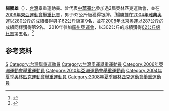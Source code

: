 {{Infobox sportsperson
| headercolor = lightblue
| name           = 楊勝雄
| image          = 
| imagesize      = 
| caption        = 
| birth_name     = 
| fullname       =
| nickname       = 
| nationality    = {{ROC}}
| residence      = 
| birth_date     = {{birth date and age|1983|6|1|df=yes}}
| birth_place    =
| death_date     = 
| death_place    = 
| height         = {{height|m=1.58|0|abbr=on}}
| weight         = {{convert|62|kg|lb|0|abbr=on}}
| website        = 
| country        = 
| sport          = [[舉重|舉重]]
| event          =  62 kg
| collegeteam    = 
| club           = 
| team           =  
| turnedpro      = 
| coach          =
| retired        = 
| coaching       = 
| worlds         = 
| regionals      = 
| nationals      = 
| olympics       = 
| paralympics    = 
| highestranking = 
| pb             = 
| medaltemplates = 
{{MedalCountry | {{TPE}} }}
{{MedalSport | 男子舉重}}
{{MedalCompetition|[[東亞運動會|東亞運動會]]}}
{{MedalSilver|[[2009年東亞運動會|2009 香港]] | 62公斤级}}
| show-medals    = yes
}}

'''楊勝雄'''（{{bd|1983年|6月1日||}}），[[台灣|台灣]]舉重運動員。曾代表[[中華臺北|中華臺北]]參加過2屆奧林匹克運動會，並在[[2009年東亞運動會舉重比賽|2009年東亞運動會舉重比賽]]，男子62公斤級獲得银牌。<ref>{{cite news|title=DPRK strongman sets new EAG records for 62-kg men's weightlifting title|url=http://english.sina.com/sports/2009/1207/291174.html|publisher=SINA English|date=7 December 2009|accessdate=5 December 2012|archive-date=2009-12-14|archive-url=https://web.archive.org/web/20091214041953/http://english.sina.com/sports/2009/1207/291174.html|dead-url=no}}</ref>楊勝雄在[[2004年夏季奧林匹克運動會|2004年雅典奧運]]以280公斤的成績獲得男子62公斤級第9名，並在[[2008年夏季奧林匹克運動會|2008年北京奧運]]以287公斤的成績同樣獲得第9名。
2010年參加[[2010年亞洲運動會|廣州亞運會]]，以302公斤的成績獲得[[2010年亞洲運動會舉重比賽_-_男子62公斤級|62公斤级比賽]]第五名。<ref>{{cite web |url=http://www.gz2010.cn/info/CHN_CHN/ZB/ZBB101A_WL@@@@@@@@@@@@@@@CHN_number=288803.html |language=zh-hans |title=杨胜雄 - 简历 |publisher=2010年广州亚运会官方网站 |accessdate=2010-11-27 |archive-date=2010-11-14 |archive-url=https://web.archive.org/web/20101114002943/http://www.gz2010.cn/info/CHN_CHN/ZB/ZBB101A_WL@@@@@@@@@@@@@@@CHN_number=288803.html |dead-url=no }}</ref>

==参考资料==
<references />
{{DEFAULTSORT:Yang Sheng-hsiung}}
[[Category:楊姓|S]]
[[Category:台灣舉重運動員|Category:台灣舉重運動員]]
[[Category:台灣奧運舉重運動員|Category:台灣奧運舉重運動員]]
[[Category:2006年亞洲運動會舉重運動員|Category:2006年亞洲運動會舉重運動員]]
[[Category:2010年亞洲運動會舉重運動員|Category:2010年亞洲運動會舉重運動員]]
[[Category:2004年夏季奧林匹克運動會舉重運動員|Category:2004年夏季奧林匹克運動會舉重運動員]]
[[Category:2008年夏季奧林匹克運動會舉重運動員|Category:2008年夏季奧林匹克運動會舉重運動員]]